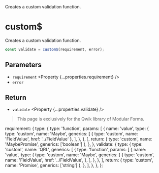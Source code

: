 
<Title>custom$</Title>
<Description>Creates a custom validation function.</Description>

# custom$

<Qwik block>

Creates a custom validation function.

```ts
const validate = custom$(requirement, error);
```

## Parameters

- `requirement` <Property {...properties.requirement} />
- `error` <Property type="string" />

## Return

- `validate` <Property {...properties.validate} />

</Qwik>

<Solid block>

<HttpStatusCode code={404} />

> This page is exclusively for the Qwik library of Modular Forms.

</Solid>

  requirement: {
    type: {
      type: 'function',
      params: [
        {
          name: 'value',
          type: {
            type: 'custom',
            name: 'Maybe',
            generics: [
              { type: 'custom', name: 'FieldValue', href: '../FieldValue' },
            ],
          },
        },
      ],
      return: { type: 'custom', name: 'MaybePromise', generics: ['boolean'] },
    },
  },
  validate: {
    type: {
      type: 'custom',
      name: 'QRL',
      generics: [
        {
          type: 'function',
          params: [
            {
              name: 'value',
              type: {
                type: 'custom',
                name: 'Maybe',
                generics: [
                  {
                    type: 'custom',
                    name: 'FieldValue',
                    href: '../FieldValue',
                  },
                ],
              },
            },
          ],
          return: { type: 'custom', name: 'Promise', generics: ['string'] },
        },
      ],
    },
  },
};

